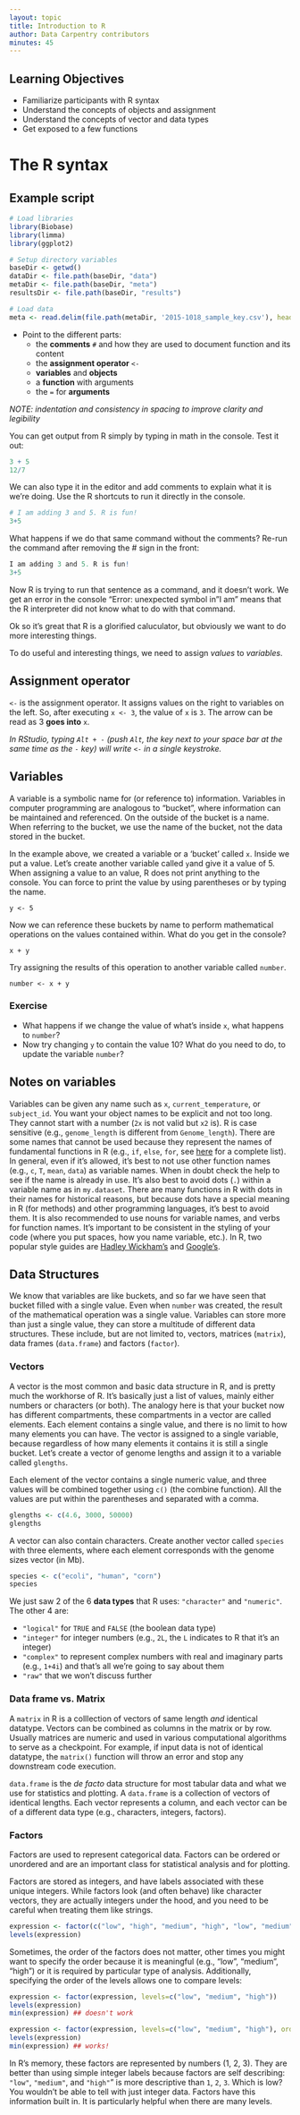 ```yaml
---
layout: topic
title: Introduction to R
author: Data Carpentry contributors
minutes: 45
---
```


## Learning Objectives

* Familiarize participants with R syntax
* Understand the concepts of objects and assignment
* Understand the concepts of vector and data types
* Get exposed to a few functions


# The R syntax

## Example script

```r

# Load libraries
library(Biobase)
library(limma)
library(ggplot2)

# Setup directory variables
baseDir <- getwd()
dataDir <- file.path(baseDir, "data")
metaDir <- file.path(baseDir, "meta")
resultsDir <- file.path(baseDir, "results")

# Load data
meta <- read.delim(file.path(metaDir, '2015-1018_sample_key.csv'), header=T, sep="\t", row.names=1)

```

* Point to the different parts:
  - the **comments** `#` and how they are used to document function and its content
  - the **assignment operator** `<-`
  - **variables** and **objects**
  - a **function** with arguments
  - the `=` for **arguments**

_NOTE: indentation and consistency in spacing to improve clarity and legibility_


You can get output from R simply by typing in math in the console. Test it out:

```r
3 + 5
12/7
```

We can also type it in the editor and add comments to explain what it is we're doing. Use the R shortcuts to run it directly in the console.

```r
# I am adding 3 and 5. R is fun!
3+5
```

What happens if we do that same command without the comments? Re-run the command after removing the # sign in the front:

```r
I am adding 3 and 5. R is fun!
3+5
```

Now R is trying to run that sentence as a command, and it 
doesn't work. We get an error in the console "Error: unexpected symbol in "I am" means that the R interpreter did not know what to do with that command.

Ok so it's great that R is a glorified caluculator, but obviously
we want to do more interesting things. 

To do useful and interesting things, we need to assign _values_ to
_variables_. 



## Assignment operator

`<-` is the assignment operator. It assigns values on the right to variables on
the left. So, after executing `x <- 3`, the value of `x` is `3`. The arrow can
be read as 3 **goes into** `x`.  

*In RStudio, typing `Alt + -` (push `Alt`, the key next to your space bar at the same time as the `-` key) will write ` <- ` in a single keystroke.*


## Variables

A variable is a symbolic name for (or reference to) information. Variables in computer programming are analogous to "bucket", where information can be maintained and referenced. On the outside of the bucket is a name. When referring to the bucket, we use the name of the bucket, not the data stored in the bucket.

In the example above, we created a variable or a 'bucket' called `x`. Inside we put a value. Let's create another variable called `y`and give it a value of 5. When assigning a value to an value, R does not print anything to the console. You can force to
print the value by using parentheses or by typing the name.

```
y <- 5
```

Now we can reference these buckets by name to perform mathematical operations on the values contained within. What do you get in the console? 

```
x + y
```

Try assigning the results of this operation to another variable called `number`. 

```
number <- x + y
```

### Exercise 

- What happens if we change the value of what's inside `x`, what happens to `number`?
- Now try changing `y` to contain the value 10? What do you need to do, to update the variable `number`?

## Notes on variables

Variables can be given any name such as `x`, `current_temperature`, or
`subject_id`. You want your object names to be explicit and not too long. They
cannot start with a number (`2x` is not valid but `x2` is). R is case sensitive
(e.g., `genome_length` is different from `Genome_length`). There are some names that
cannot be used because they represent the names of fundamental functions in R
(e.g., `if`, `else`, `for`, see [here](https://stat.ethz.ch/R-manual/R-devel/library/base/html/Reserved.html)
for a complete list). In general, even if it's allowed, it's best to not use
other function names (e.g., `c`, `T`, `mean`, `data`) as variable names. When in doubt
check the help to see if the name is already in use. It's also best to avoid
dots (`.`) within a variable name as in `my.dataset`. There are many functions
in R with dots in their names for historical reasons, but because dots have a
special meaning in R (for methods) and other programming languages, it's best to
avoid them. It is also recommended to use nouns for variable names, and verbs
for function names. It's important to be consistent in the styling of your code
(where you put spaces, how you name variable, etc.). In R, two popular style
guides are [Hadley Wickham's](http://adv-r.had.co.nz/Style.html) and
[Google's](https://google-styleguide.googlecode.com/svn/trunk/Rguide.xml).


## Data Structures

We know that variables are like buckets, and so far we have seen that bucket filled with a single value. Even when `number` was created, the result of the mathematical operation was a single value. Variables can store more than just a single value, they can store a multitude of different data structures. These include, but are not limited to, vectors, matrices (`matrix`), data frames (`data.frame`) and factors (`factor`).


### Vectors

A vector is the most common and basic data structure in R, and is pretty much the workhorse of R. It's basically just a list of values, mainly either numbers or characters (or both). The analogy here is that your bucket now has different compartments, these compartments in a vector are called elements. Each element contains a single value, and there is no limit to how many elements you can have. The vector is assigned to a single variable, because regardless of how many elements it contains it is still a single bucket. Let's create a vector of genome lengths and assign it to a variable called `glengths`. 

Each element of the vector contains a single numeric value, and three values will be combined together using `c()` (the combine function). All the values are put within the parentheses and separated with a comma.


```r
glengths <- c(4.6, 3000, 50000)
glengths
```

A vector can also contain characters. Create another vector called `species` with three elements, where each element corresponds with the genome sizes vector (in Mb).

```r
species <- c("ecoli", "human", "corn")
species
```

We just saw 2 of the 6 **data types** that R uses: `"character"` and `"numeric"`. The other 4 are:       

* `"logical"` for `TRUE` and `FALSE` (the boolean data type)
* `"integer"` for integer numbers (e.g., `2L`, the `L` indicates to R that it's an integer)
* `"complex"` to represent complex numbers with real and imaginary parts (e.g.,
  `1+4i`) and that's all we're going to say about them
* `"raw"` that we won't discuss further



### Data frame vs. Matrix

A `matrix` in R is a colllection of vectors of same length _and_ identical datatype. Vectors can be combined as columns in the matrix or by row. Usually matrices are numeric and used in various computational algorithms to serve as a checkpoint. For example, if input data is not of identical datatype, the `matrix()` function will throw an error and stop any downstream code execution.

`data.frame` is the _de facto_ data structure for most tabular data and what we use for statistics and plotting. A `data.frame` is a collection of vectors of identical lengths. Each vector represents a column, and each vector can be of a different data type (e.g.,
characters, integers, factors). 


### Factors

Factors are used to represent categorical data. Factors can be ordered or unordered and are an important class for statistical analysis and for plotting.

Factors are stored as integers, and have labels associated with these unique integers. While factors look (and often behave) like character vectors, they are actually integers under the hood, and you need to be careful when treating them like strings.

```r
expression <- factor(c("low", "high", "medium", "high", "low", "medium", "high"))
levels(expression)
```

Sometimes, the order of the factors does not matter, other times you might want
to specify the order because it is meaningful (e.g., "low", "medium", "high") or
it is required by particular type of analysis. Additionally, specifying the
order of the levels allows one to compare levels:

```r
expression <- factor(expression, levels=c("low", "medium", "high"))
levels(expression)
min(expression) ## doesn't work

expression <- factor(expression, levels=c("low", "medium", "high"), ordered=TRUE)
levels(expression)
min(expression) ## works!
```

In R's memory, these factors are represented by numbers (1, 2, 3). They are
better than using simple integer labels because factors are self describing:
`"low"`, `"medium"`, and `"high"`" is more descriptive than `1`, `2`, `3`. Which
is low?  You wouldn't be able to tell with just integer data. Factors have this
information built in. It is particularly helpful when there are many levels.



